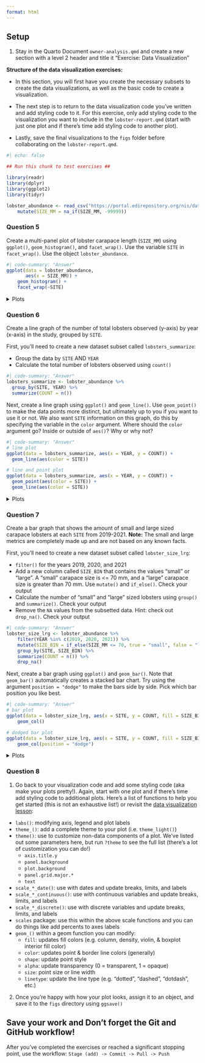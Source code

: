 ```yaml
---
format: html
---
```


::: callout-tip
## Setup

1. Stay in the Quarto Document `owner-analysis.qmd` and create a new section with a level 2 header and title it "Exercise: Data Visualization"

**Structure of the data visualization exercises:** 

-  In this section, you will first have you create the necessary subsets to create the data visualizations, as well as the basic code to create a visualization. 
- The next step is to return to the data visualization code you've written and add styling code to it. For this exercise, only add styling code to the visualization you want to include in the `lobster-report.qmd` (start with just one plot and if there's time add styling code to another plot).

- Lastly, save the final visualizations to the `figs` folder before collaborating on the `lobster-report.qmd`.
:::

```r
#| echo: false

## Run this chunk to test exercises ##

library(readr)
library(dplyr)
library(ggplot2)
library(tidyr)

lobster_abundance <- read_csv("https://portal.edirepository.org/nis/dataviewer?packageid=knb-lter-sbc.77.8&entityid=f32823fba432f58f66c06b589b7efac6") %>% 
    mutate(SIZE_MM = na_if(SIZE_MM, -99999))
```


::: callout-note
### Question 5
Create a multi-panel plot of lobster carapace length (`SIZE_MM`) using `ggplot()`, `geom_histogram()`, and `facet_wrap()`. Use the variable `SITE` in `facet_wrap()`. Use the object `lobster_abundance`.
:::

```r
#| code-summary: "Answer"
ggplot(data = lobster_abundance, 
       aes(x = SIZE_MM)) +
    geom_histogram() +
    facet_wrap(~SITE)
```

<details>
<summary>Plots</summary>

![](images/lobster_size_hist.png){width="75%" fig-align="center"}
</details>

::: callout-note
### Question 6

Create a line graph of the number of total lobsters observed (y-axis) by year (x-axis) in the study, grouped by `SITE`.
:::

First, you'll need to create a new dataset subset called `lobsters_summarize`:

- Group the data by `SITE` AND `YEAR`
- Calculate the total number of lobsters observed using `count()`

```r
#| code-summary: "Answer"
lobsters_summarize <- lobster_abundance %>% 
  group_by(SITE, YEAR) %>% 
  summarize(COUNT = n())
```

Next, create a line graph using `ggplot()` and `geom_line()`. Use `geom_point()` to make the data points more distinct, but ultimately up to you if you want to use it or not. We also want `SITE` information on this graph, do this by specifying the variable in the `color` argument. Where should the `color` argument go? Inside or outside of `aes()`? Why or why not?

```r
#| code-summary: "Answer"
# line plot
ggplot(data = lobsters_summarize, aes(x = YEAR, y = COUNT)) +
  geom_line(aes(color = SITE)) 

# line and point plot
ggplot(data = lobsters_summarize, aes(x = YEAR, y = COUNT)) +
  geom_point(aes(color = SITE)) +
  geom_line(aes(color = SITE)) 
```

<details>
<summary>Plots</summary>
::: {#lobster-line-plots layout-ncol=2}
![Line plot](images/lobster_line_total_plot.png){width="50%"} 

![Line and point plot](images/lobster_point_line_total_plot.png){width="50%"}
:::
</details>

::: callout-note
### Question 7
Create a bar graph that shows the amount of small and large sized carapace lobsters at each `SITE` from 2019-2021. **Note:** The small and large metrics are completely made up and are not based on any known facts.
:::

First, you'll need to create a new dataset subset called `lobster_size_lrg`:

- `filter()` for the years 2019, 2020, and 2021
- Add a new column called `SIZE_BIN` that contains the values "small" or "large".  A "small" carapace size is <= 70 mm, and a "large" carapace size is greater than 70 mm. Use `mutate()` and `if_else()`. Check your output
- Calculate the number of "small" and "large" sized lobsters using `group()` and `summarize()`. Check your output
- Remove the `NA` values from the subsetted data. Hint: check out `drop_na()`. Check your output

```r
#| code-summary: "Answer"
lobster_size_lrg <- lobster_abundance %>%
    filter(YEAR %in% c(2019, 2020, 2021)) %>%
    mutate(SIZE_BIN = if_else(SIZE_MM <= 70, true = "small", false = "large")) %>%
    group_by(SITE, SIZE_BIN) %>%
    summarize(COUNT = n()) %>%
    drop_na()
```

Next, create a bar graph using `ggplot()` and `geom_bar()`. Note that `geom_bar()` automatically creates a stacked bar chart. Try using the argument `position = "dodge"` to make the bars side by side. Pick which bar position you like best.

```r
#| code-summary: "Answer"
# bar plot
ggplot(data = lobster_size_lrg, aes(x = SITE, y = COUNT, fill = SIZE_BIN)) +
    geom_col()

# dodged bar plot
ggplot(data = lobster_size_lrg, aes(x = SITE, y = COUNT, fill = SIZE_BIN)) +
    geom_col(position = "dodge")
```

<details>
<summary>Plots</summary>
::: {#lobster-bar-plots layout-ncol=2}

![Bar plot](images/lobster_size_lrg_bar_plot.png){width="50%"}

![Dodged bar plot](images/lobster_size_lrg_dodged_plot.png){width="50%"}
:::
</details>


::: callout-note
### Question 8

1. Go back to your visualization code and add some styling code (aka make your plots pretty!). Again, start with one plot and if there's time add styling code to additional plots. Here's a list of functions to help you get started (this is not an exhaustive list!) or revisit the [data visualization lesson](https://learning.nceas.ucsb.edu/2023-04-coreR/session_12.html):

- `labs()`: modifying axis, legend and plot labels
- `theme_()`: add a complete theme to your plot (i.e. `theme_light()`)
- `theme()`: use to customize non-data components of a plot. We've listed out some parameters here, but run `?theme` to see the full list (there's a lot of customization you can do!)
    - `axis.title.y`
    - `panel.background`
    - `plot.background`
    - `panel.grid.major.*`
    - `text`
- `scale_*_date()`: use with dates and update breaks, limits, and labels
- `scale_*_continuous()`: use with continuous variables and update breaks, limits, and labels
- `scale_*_discrete()`: use with discrete variables and update breaks, limits, and labels
- `scales` package: use this within the above scale functions and you can do things like add percents to axes labels
- `geom_()` within a geom function you can modify:
    - `fill`: updates fill colors (e.g. column, density, violin, & boxplot interior fill color)
    - `color`: updates point & border line colors (generally)
    - `shape`: update point style
    - `alpha`: update transparency (0 = transparent, 1 = opaque)
    - `size`: point size or line width
    - `linetype`: update the line type (e.g. "dotted", "dashed", "dotdash", etc.)
    
2. Once you're happy with how your plot looks, assign it to an object, and save it to the `figs` directory using `ggsave()`
:::

::: callout-important
## Save your work and Don't forget the Git and GitHub workflow!
After you've completed the exercises or reached a significant stopping point, use the workflow: ```Stage (add) -> Commit -> Pull -> Push```
:::

